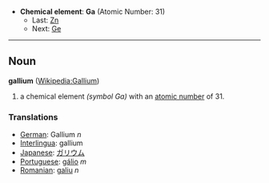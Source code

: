*'''Chemical element''': '''Ga''' (Atomic Number: 31)
**Last: [[Zinc|Zn]]
**Next: [[Germanium|Ge]]
----
== Noun ==
'''gallium''' ([[en:Gallium|Wikipedia:Gallium]])

# a chemical element ''(symbol Ga)'' with an [[atomic number]] of 31.

===Translations===
*[[German]]: Gallium ''n''
*[[Interlingua]]: gallium
*[[Japanese]]: [[ガリウム]]
*[[Portuguese]]: [[gálio]] ''m''
*[[Romanian]]: [[galiu]] ''n''